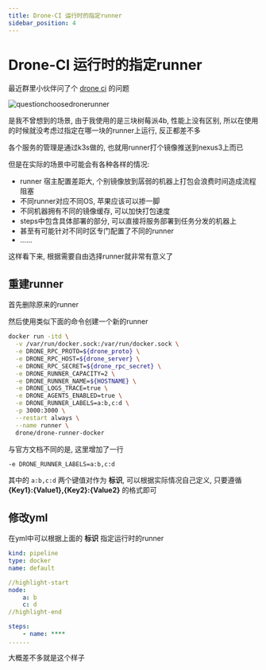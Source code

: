 ```yaml
---
title: Drone-CI 运行时的指定runner
sidebar_position: 4
---
```


# Drone-CI 运行时的指定runner

最近群里小伙伴问了个 [drone ci](https://www.drone.io/) 的问题

![questionchoosedronerunner](/img/questionchoosedronerunner.png)

是我不曾想到的场景, 由于我使用的是三块树莓派4b, 性能上没有区别, 所以在使用的时候就没考虑过指定在哪一块的runner上运行, 反正都差不多

各个服务的管理是通过k3s做的, 也就用runner打个镜像推送到nexus3上而已

但是在实际的场景中可能会有各种各样的情况:

* runner 宿主配置差距大, 个别镜像放到孱弱的机器上打包会浪费时间造成流程阻塞
* 不同runner对应不同OS, 苹果应该可以掺一脚
* 不同机器拥有不同的镜像缓存, 可以加快打包速度
* steps中包含具体部署的部分, 可以直接将服务部署到任务分发的机器上
* 甚至有可能针对不同时区专门配置了不同的runner
* ......

这样看下来, 根据需要自由选择runner就非常有意义了

## 重建runner

首先删除原来的runner

然后使用类似下面的命令创建一个新的runner

```bash
docker run -itd \
  -v /var/run/docker.sock:/var/run/docker.sock \
  -e DRONE_RPC_PROTO=${drone_proto} \
  -e DRONE_RPC_HOST=${drone_server} \
  -e DRONE_RPC_SECRET=${drone_rpc_secret} \
  -e DRONE_RUNNER_CAPACITY=2 \
  -e DRONE_RUNNER_NAME=${HOSTNAME} \
  -e DRONE_LOGS_TRACE=true \
  -e DRONE_AGENTS_ENABLED=true \
  -e DRONE_RUNNER_LABELS=a:b,c:d \
  -p 3000:3000 \
  --restart always \
  --name runner \
  drone/drone-runner-docker
```

与官方文档不同的是, 这里增加了一行

```bash
-e DRONE_RUNNER_LABELS=a:b,c:d 
```

其中的 `a:b,c:d` 两个键值对作为 **标识**, 可以根据实际情况自己定义, 只要遵循 **{Key1}:{Value1},{Key2}:{Value2}** 的格式即可

## 修改yml

在yml中可以根据上面的 **标识** 指定运行时的runner

```yml
kind: pipeline
type: docker
name: default

//highlight-start
node:
    a: b
    c: d
//highlight-end

steps:
    - name: ****
......

```

大概差不多就是这个样子


